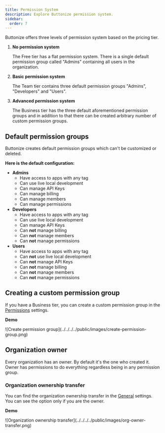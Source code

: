 ```yaml
---
title: Permission System
description: Explore Buttonize permission system.
sidebar:
  order: 7
---
```



Buttonize offers three levels of permission system based on the pricing tier.

1. **No permission system**

   The Free tier has a flat permission system. There is a single default permission group called "Admins" containing all users in the organization.

2. **Basic permission system**

   The Team tier contains three default permission groups "Admins", "Developers" and "Users".

3. **Advanced permission system**

   The Business tier has the three default aforementioned permission groups and in addition to that there can be created arbitrary number of custom permission groups.

## Default permission groups

Buttonize creates default permission groups which can't be customized or deleted.

**Here is the default configuration:**

- **Admins**
  - Have access to apps with any tag
  - Can use live local development
  - Can manage API Keys
  - Can manage billing
  - Can manage members
  - Can manage permissions
- **Developers**
  - Have access to apps with any tag
  - Can use live local development
  - Can manage API Keys
  - Can **not** manage billing
  - Can **not** manage members
  - Can **not** manage permissions
- **Users**
  - Have access to apps with any tag
  - Can **not** use live local development
  - Can **not** manage API Keys
  - Can **not** manage billing
  - Can **not** manage members
  - Can **not** manage permissions

## Creating a custom permission group

If you have a Business tier, you can create a custom permission group in the [Permissions](https://app.buttonize.io/organization?scene=permissions) settings.

**Demo**

<ScreenImage>
	![Create permission
	group](../../../../public/images/create-permission-group.png)
</ScreenImage>

## Organization owner

Every organization has an owner. By default it's the one who created it. Owner has permissions to do everything regardless being in any permission group.

### Organization ownership transfer

You can find the organization ownership transfer in the [General](https://app.buttonize.io/organization?scene=general) settings. You can see the option only if you are the owner.

**Demo**

<ScreenImage>
	![Organization ownership
	transfer](../../../../public/images/org-owner-transfer.png)
</ScreenImage>
